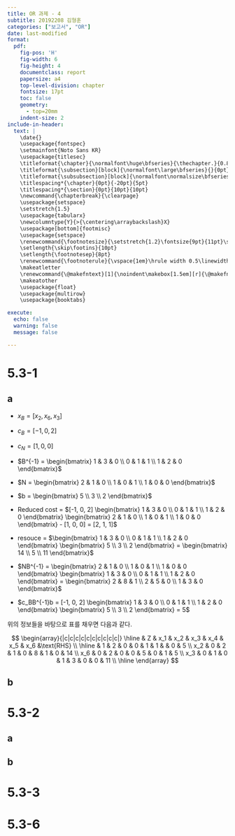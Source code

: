```yaml
---
title: OR 과제 - 4
subtitle: 20192208 김형훈
categories: ["보고서", "OR"]
date: last-modified
format: 
  pdf:
    fig-pos: 'H'
    fig-width: 6
    fig-height: 4
    documentclass: report
    papersize: a4
    top-level-division: chapter
    fontsize: 17pt
    toc: false
    geometry:
      - top=20mm
    indent-size: 2
include-in-header: 
  text: |
    \date{}
    \usepackage{fontspec}
    \setmainfont{Noto Sans KR}
    \usepackage{titlesec}
    \titleformat{\chapter}{\normalfont\huge\bfseries}{\thechapter.}{0.8em}{\huge}
    \titleformat{\subsection}[block]{\normalfont\large\bfseries}{}{0pt}{}
    \titleformat{\subsubsection}[block]{\normalfont\normalsize\bfseries}{}{0pt}{}
    \titlespacing*{\chapter}{0pt}{-20pt}{5pt}
    \titlespacing*{\section}{0pt}{10pt}{10pt}
    \newcommand{\chapterbreak}{\clearpage}
    \usepackage{setspace}
    \setstretch{1.5}
    \usepackage{tabularx}
    \newcolumntype{Y}{>{\centering\arraybackslash}X}
    \usepackage[bottom]{footmisc}
    \usepackage{setspace}
    \renewcommand{\footnotesize}{\setstretch{1.2}\fontsize{9pt}{11pt}\selectfont}
    \setlength{\skip\footins}{10pt}
    \setlength{\footnotesep}{8pt}
    \renewcommand{\footnoterule}{\vspace{1em}\hrule width 0.5\linewidth\vspace{1em}}
    \makeatletter
    \renewcommand{\@makefntext}[1]{\noindent\makebox[1.5em][r]{\@makefnmark}\hspace{0.5em}#1}
    \makeatother
    \usepackage{float}
    \usepackage{multirow}
    \usepackage{booktabs}

execute:
  echo: false
  warning: false
  message: false

---
```


# 5.3-1

## a

- $x_B = [x_2, x_6, x_3]$
- $c_B = [-1, 0, 2]$
- $c_N = [1, 0, 0]$
- $B^{-1} = \begin{bmatrix}
  1 & 3 & 0 \\
  0 & 1 & 1 \\
  1 & 2 & 0
\end{bmatrix}$
- $N = \begin{bmatrix}
  2 & 1 & 0 \\
  1 & 0 & 1 \\
  1 & 0 & 0
\end{bmatrix}$
- $b = \begin{bmatrix}
  5 \\
  3 \\
  2
\end{bmatrix}$

- Reduced cost = $[-1, 0, 2] \begin{bmatrix}
  1 & 3 & 0 \\
  0 & 1 & 1 \\
  1 & 2 & 0
\end{bmatrix} \begin{bmatrix}
  2 & 1 & 0 \\
  1 & 0 & 1 \\
  1 & 0 & 0
\end{bmatrix} - [1, 0, 0] = [2, 1, 1]$

- resouce = $\begin{bmatrix}
  1 & 3 & 0 \\
  0 & 1 & 1 \\
  1 & 2 & 0
\end{bmatrix} \begin{bmatrix}
  5 \\
  3 \\
  2
\end{bmatrix} = \begin{bmatrix}
  14 \\
  5 \\
  11
\end{bmatrix}$

- $NB^{-1} = \begin{bmatrix}
  2 & 1 & 0 \\
  1 & 0 & 1 \\
  1 & 0 & 0
\end{bmatrix} \begin{bmatrix}
  1 & 3 & 0 \\
  0 & 1 & 1 \\
  1 & 2 & 0
\end{bmatrix} = \begin{bmatrix}
  2 & 8 & 1 \\
  2 & 5 & 0 \\
  1 & 3 & 0
\end{bmatrix}$

- $c_BB^{-1}b = [-1, 0, 2] \begin{bmatrix}
  1 & 3 & 0 \\
  0 & 1 & 1 \\
  1 & 2 & 0
\end{bmatrix} \begin{bmatrix}
  5 \\
  3 \\
  2
\end{bmatrix} = 5$

위의 정보들을 바탕으로 표를 채우면 다음과 같다.

$$
\begin{array}{|c|c|c|c|c|c|c|c|c|c|}
\hline
 & Z & x_1 & x_2 & x_3 & x_4 & x_5 & x_6 &\text{RHS} \\
\hline
    & 1 & 2 & 0 & 0 & 1 & 1 & & 0 & 5 \\
x_2 & 0 & 2 & 1 & 0 & 8 & 1 & 0 & 14 \\
x_6 & 0 & 2 & 0 & 0 & 5 & 0 & 1 & 5 \\
x_3 & 0 & 1 & 0 & 1 & 3 & 0 & 0 & 11 \\
\hline
\end{array}
$$

## b

# 5.3-2

## a

## b

# 5.3-3


# 5.3-6


